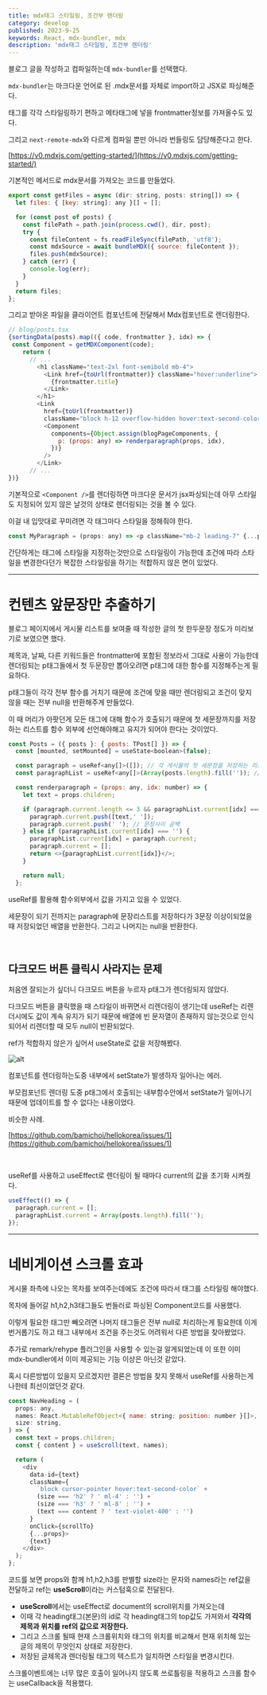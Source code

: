 ```yaml
---
title: mdx태그 스타일링, 조건부 렌더링
category: develop
published: 2023-9-25
keywords: React, mdx-bundler, mdx
description: 'mdx태그 스타일링, 조건부 렌더링'
---
```


블로그 글을 작성하고 컴파일하는데 `mdx-bundler`를 선택했다.

`mdx-bundler`는 마크다운 언어로 된 .mdx문서를 자체로 import하고 JSX로 파싱해준다.

태그를 각각 스타일링하기 편하고 메타태그에 넣을 frontmatter정보를 가져올수도 있다.

그리고 `next-remote-mdx`와 다르게 컴파일 뿐만 아니라 번들링도 담당해준다고 한다.

[https://v0.mdxjs.com/getting-started/](https://v0.mdxjs.com/getting-started/)

기본적인 메서드로 mdx문서를 가져오는 코드를 만들었다.

```js
export const getFiles = async (dir: string, posts: string[]) => {
  let files: { [key: string]: any }[] = [];

  for (const post of posts) {
    const filePath = path.join(process.cwd(), dir, post);
    try {
      const fileContent = fs.readFileSync(filePath, 'utf8');
      const mdxSource = await bundleMDX({ source: fileContent });
      files.push(mdxSource);
    } catch (err) {
      console.log(err);
    }
  }
  return files;
};
```

그리고 받아온 파일을 클라이언트 컴포넌트에 전달해서 Mdx컴포넌트로 렌더링한다.

```js
// blog/posts.tsx
{sortingData(posts).map(({ code, frontmatter }, idx) => {
 const Component = getMDXComponent(code);
    return (
      // ...
        <h1 className="text-2xl font-semibold mb-4">
          <Link href={toUrl(frontmatter)} className="hover:underline">
            {frontmatter.title}
          </Link>
        </h1>
        <Link
          href={toUrl(frontmatter)}
          className="block h-12 overflow-hidden hover:text-second-color">
          <Component
            components={Object.assign(blogPageComponents, {
              p: (props: any) => renderparagraph(props, idx),
            })}
          />
        </Link>
      // ...
})}
```

기본적으로 `<Component />`를 렌더링하면 마크다운 문서가 jsx파싱되는데 아무 스타일도 지정되어 있지 않은 날것의 상태로 렌더링되는 것을 볼 수 있다.

이걸 내 입맛대로 꾸미려면 각 태그마다 스타일을 정해줘야 한다.

```js
const MyParagraph = (props: any) => <p className="mb-2 leading-7" {...props} />;
```

간단하게는 태그에 스타일을 지정하는것만으로 스타일링이 가능한데 조건에 따라 스타일을 변경한다던가 복잡한 스타일링을 하기는 적합하지 않은 면이 있었다.

---

# 컨텐츠 앞문장만 추출하기

블로그 페이지에서 게시물 리스트를 보여줄 때 작성한 글의 첫 한두문장 정도가 미리보기로 보였으면 했다.

제목과, 날짜, 다른 키워드들은 frontmatter에 포함된 정보라서 그대로 사용이 가능한데 렌더링되는 p태그들에서 첫 두문장만 뽑아오려면 p태그에 대한 함수를 지정해주는게 필요하다.

p태그들이 각각 전부 함수를 거치기 때문에 조건에 맞을 때만 렌더링되고 조건이 맞지 않을 때는 전부 null을 반환해주게 만들었다.

이 때 머리가 아팟던게 모든 태그에 대해 함수가 호출되기 때문에 첫 세문장까지를 저장하는 리스트를 함수 외부에 선언해야해고 유지가 되어야 한다는 것이었다.

```js
const Posts = ({ posts }: { posts: TPost[] }) => {
  const [mounted, setMounted] = useState<boolean>(false);

  const paragraph = useRef<any[]>([]); // 각 게시물의 첫 세문장을 저장하는 리스트.
  const paragraphList = useRef<any[]>(Array(posts.length).fill('')); // 전체 게시물 문장 리스트: 몇번째 게시물인지 판별하기 위함이다.

  const renderparagraph = (props: any, idx: number) => {
    let text = props.children;

    if (paragraph.current.length <= 3 && paragraphList.current[idx] === '') {
      paragraph.current.push([text,' ']);
      paragraph.current.push(' '); // 문장사이 공백
    } else if (paragraphList.current[idx] === '') {
      paragraphList.current[idx] = paragraph.current;
      paragraph.current = [];
      return <>{paragraphList.current[idx]}</>;
    }

    return null;
  };
```

useRef를 활용해 함수외부에서 값을 가지고 있을 수 있었다.

세문장이 되기 전까지는 paragraph에 문장리스트를 저장하다가 3문장 이상이되었을 때 저장되었던 배열을 반환한다. 그리고 나머지는 null을 반환한다.

<br />

## 다크모드 버튼 클릭시 사라지는 문제

처음엔 잘되는가 싶더니 다크모드 버튼을 누르자 p태그가 렌더링되지 않았다.

다크모드 버튼을 클릭했을 때 스타일이 바뀌면서 리렌더링이 생기는데 useRef는 리렌더시에도 값이 계속 유지가 되기 때문에 배열에 빈 문자열이 존재하지 않는것으로 인식되어서 리렌더할 때 모두 null이 반환되었다.

ref가 적합하지 않은가 싶어서 useState로 값을 저장해봤다.

![alt](https://github.com/rlorxl/joeun-log/assets/90922593/eb3966b7-f164-4cdc-9d89-46b7c1c68399)

컴포넌트를 렌더링하는도중 내부에서 setState가 발생하자 일어나는 에러.

부모컴포넌트 렌더링 도중 p태그에서 호출되는 내부함수안에서 setState가 일어나기 때문에 업데이트를 할 수 없다는 내용이었다.

비슷한 사례.

[https://github.com/bamichoi/hellokorea/issues/1](https://github.com/bamichoi/hellokorea/issues/1)

<br />

useRef를 사용하고 useEffect로 렌더링이 될 때마다 current의 값을 초기화 시켜줬다.

```js
useEffect(() => {
  paragraph.current = [];
  paragraphList.current = Array(posts.length).fill('');
});
```

---

# 네비게이션 스크롤 효과

게시물 좌측에 나오는 목차를 보여주는데에도 조건에 따라서 태그를 스타일링 해야했다.

목차에 들어갈 h1,h2,h3태그들도 번들러로 파싱된 Component코드를 사용했다.

이렇게 필요한 태그만 빼오려면 나머지 태그들은 전부 null로 처리하는게 필요한데 이게 번거롭기도 하고 태그 내부에서 조건을 주는것도 어려워서 다른 방법을 찾아봤었다.

추가로 remark/rehype 플러그인을 사용할 수 있는걸 알게되었는데 이 또한 이미 mdx-bundler에서 이미 제공되는 기능 이상은 아닌것 같았다.

혹시 다른방법이 있을지 모르겠지만 결론은 방법을 찾지 못해서 useRef를 사용하는게 나한테 최선이었던것 같다.

```js
const NavHeading = (
  props: any,
  names: React.MutableRefObject<{ name: string; position: number }[]>,
  size: string,
) => {
  const text = props.children;
  const { content } = useScroll(text, names);

  return (
    <div
      data-id={text}
      className={
        `block cursor-pointer hover:text-second-color` +
        (size === 'h2' ? ' ml-4' : '') +
        (size === 'h3' ? ' ml-8' : '') +
        (text === content ? ' text-violet-400' : '')
      }
      onClick={scrollTo}
      {...props}>
      {text}
    </div>
  );
};
```

코드를 보면 props와 함께 h1,h2,h3를 판별할 size라는 문자와 names라는 ref값을 전달하고 ref는 **useScroll**이라는 커스텀훅으로 전달된다.

- **useScroll**에서는 useEffect로 document의 scroll위치를 가져오는데
- 이때 각 heading태그(본문)의 id로 각 heading태그의 top값도 가져와서 **각각의 제목과 위치를 ref의 값으로 저장한다.**
- 그리고 스크롤 될때 현재 스크롤위치와 태그의 위치를 비교해서 현재 위치해 있는 글의 제목이 무엇인지 상태로 저장한다.
- 저장된 글제목과 렌더링될 태그의 텍스트가 일치하면 스타일을 변경시킨다.

스크롤이벤트에는 너무 많은 호출이 일어나지 않도록 쓰로틀링을 적용하고 스크롤 함수는 useCallback을 적용했다.
